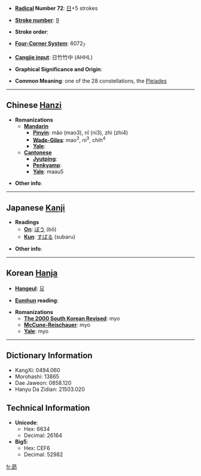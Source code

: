 * '''[[Wiktionary:Chinese radical index| Radical]] Number 72''': [[Wiktionary:Chinese radical index 日|日]]+5 strokes

* '''[[Wiktionary:Chinese total strokes index|Stroke number]]''': [[Wiktionary:Chinese total strokes index 9|9]]

* '''Stroke order''': 

* '''[[Wiktionary:Chinese four corner index|Four-Corner System]]''': 6072<sub>7</sub>

* '''[[Wiktionary:Chinese Cangjie index|Cangjie input]]''': 日竹竹中 (AHHL)

* '''Graphical Significance and Origin''': 

* '''Common Meaning''': one of the 28 constellations, the [[Pleiades]]

----

== Chinese [[Hanzi]] ==

* '''Romanizations'''
** '''[[Mandarin]]'''
*** '''[[Pinyin]]''': mǎo (mao3), nǐ (ni3), zhì (zhi4)
*** '''[[Wade-Giles]]''': mao<sup>3</sup>, ni<sup>3</sup>, chih<sup>4</sup>
*** '''[[Yale]]''': 
** '''[[Cantonese]]'''
*** '''[[Jyutping]]''':
*** '''[[Penkyamp]]''': 
*** '''[[Yale]]''': maau5

* '''Other info''': 

----

== Japanese [[Kanji]] ==

* '''Readings'''
** '''[[On]]''': [[ぼう]] (bō)
** '''[[Kun]]''': [[すばる]] (subaru)

* '''Other info''':  

----

== Korean [[Hanja]] ==

* '''[[Hangeul]]''': [[묘]]

* '''[[Eumhun]] reading''': 

* '''Romanizations'''
** '''[[The 2000 South Korean Revised Romanization|The 2000 South Korean Revised]]''': myo
** '''[[McCune-Reischauer]]''': myo
** '''[[Yale]]''': myo

----

== Dictionary Information ==

* KangXi: 0494.060
* Morohashi: 13865
* Dae Jaweon: 0858.120
* Hanyu Da Zidian: 21503.020

== Technical Information ==

* '''Unicode''':
** Hex: 6634
** Decimal: 26164
* '''Big5''':
** Hex: CEF6
** Decimal: 52982

[[fr:昴]]